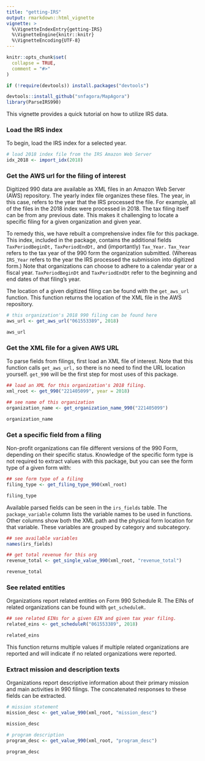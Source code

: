 ```yaml
---
title: "getting-IRS"
output: rmarkdown::html_vignette
vignette: >
  %\VignetteIndexEntry{getting-IRS}
  %\VignetteEngine{knitr::knitr}
  %\VignetteEncoding{UTF-8}
---
```


```r
knitr::opts_chunk$set(
  collapse = TRUE,
  comment = "#>"
)
```

```r
if (!require(devtools)) install.packages("devtools")

devtools::install_github("snfagora/MapAgora")
library(ParseIRS990)
```

This vignette provides a quick tutorial on how to utilize IRS data.

### Load the IRS index

To begin, load the IRS index for a selected year.

```r
# load 2018 index file from the IRS Amazon Web Server
idx_2018 <- import_idx(2018)
```

### Get the AWS url for the filing of interest

Digitized 990 data are available as XML files in an Amazon Web Server (AWS) repository. The yearly index file organizes these files. The year, in this case, refers to the year that the IRS processed the file. For example, all of the files in the 2018 index were processed in 2018. The tax filing itself can be from any previous date. This makes it challenging to locate a specific filing for a given organization and given year. 

To remedy this, we have rebuilt a comprehensive index file for this package. This index, included in the package, contains the additional fields `TaxPeriodBeginDt,` `TaxPeriodEndDt,` and (importantly) `Tax_Year.` `Tax_Year` refers to the tax year of the 990 form the organization submitted. (Whereas `IRS_Year` refers to the year the IRS processed the submission into digitized form.) Note that organizations can choose to adhere to a calendar year or a fiscal year. `TaxPeriodBeginDt` and `TaxPeriodEndDt` refer to the beginning and end dates of that filing's year.

The location of a given digitized filing can be found with the `get_aws_url` function. This function returns the location of the XML file in the AWS repository.

```r
# this organization's 2018 990 filing can be found here
aws_url <- get_aws_url("061553389", 2018)

aws_url
```

### Get the XML file for a given AWS URL

To parse fields from filings, first load an XML file of interest. Note that this function calls `get_aws_url,` so there is no need to find the URL location yourself. `get_990` will be the first step for most uses of this package.

```r
## load an XML for this organization's 2018 filing.
xml_root <- get_990("221405099", year = 2018)

## see name of this organization
organization_name <- get_organization_name_990("221405099")

organization_name
```

### Get a specific field from a filing

Non-profit organizations can file different versions of the 990 Form, depending on their specific status. Knowledge of the specific form type is not required to extract values with this package, but you can see the form type of a given form with:

```r
## see form type of a filing
filing_type <- get_filing_type_990(xml_root)

filing_type
```

Available parsed fields can be seen in the `irs_fields` table. The `package_variable` column lists the variable names to be used in functions. Other columns show both the XML path and the physical form location for that variable. These variables are grouped by category and subcategory.

```r
## see available variables
names(irs_fields)

## get total revenue for this org
revenue_total <- get_single_value_990(xml_root, "revenue_total")

revenue_total
```

### See related entities

Organizations report related entities on Form 990 Schedule R. The EINs of related organizations can be found with `get_scheduleR.` 

```r
## see related EINs for a given EIN and given tax year filing. 
related_eins <- get_scheduleR("061553389", 2018)

related_eins
```

This function returns multiple values if multiple related organizations are reported and will indicate if no related organizations were reported. 

### Extract mission and description texts

Organizations report descriptive information about their primary mission and main activities in 990 filings. The concatenated responses to these fields can be extracted.

```r
# mission statement
mission_desc <- get_value_990(xml_root, "mission_desc")

mission_desc
```

```r
# program description
program_desc <- get_value_990(xml_root, "program_desc")

program_desc
```
